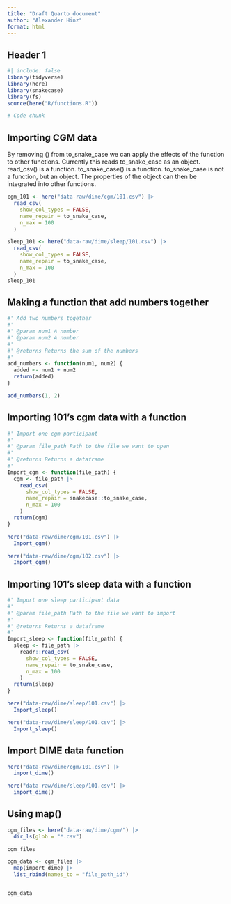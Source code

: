 ```yaml
---
title: "Draft Quarto document"
author: "Alexander Hinz"
format: html
---
```


## Header 1

```r
#| include: false
library(tidyverse)
library(here)
library(snakecase)
library(fs)
source(here("R/functions.R"))
```

```r
# Code chunk
```

## Importing CGM data
By removing () from to_snake_case we can apply the effects of the function to other functions.
Currently this reads to_snake_case as an object.
read_csv() is a function. to_snake_case() is a function. to_snake_case is not a function, but an object. The properties of the object can then be integrated into other functions. 
```r
cgm_101 <- here("data-raw/dime/cgm/101.csv") |>
  read_csv(
    show_col_types = FALSE,
    name_repair = to_snake_case,
    n_max = 100
  )

sleep_101 <- here("data-raw/dime/sleep/101.csv") |>
  read_csv(
    show_col_types = FALSE,
    name_repair = to_snake_case,
    n_max = 100
  )
sleep_101
```

## Making a function that add numbers together
```r
#' Add two numbers together
#'
#' @param num1 A number
#' @param num2 A number
#'
#' @returns Returns the sum of the numbers
#'
add_numbers <- function(num1, num2) {
  added <- num1 + num2
  return(added)
}

add_numbers(1, 2)
```

## Importing 101's cgm data with a function
```r
#' Import one cgm participant
#'
#' @param file_path Path to the file we want to open
#'
#' @returns Returns a dataframe
#'
Import_cgm <- function(file_path) {
  cgm <- file_path |>
    read_csv(
      show_col_types = FALSE,
      name_repair = snakecase::to_snake_case,
      n_max = 100
    )
  return(cgm)
}

here("data-raw/dime/cgm/101.csv") |>
  Import_cgm()

here("data-raw/dime/cgm/102.csv") |>
  Import_cgm()
```

## Importing 101's sleep data with a function 
```r
#' Import one sleep participant data
#'
#' @param file_path Path to the file we want to import
#'
#' @returns Returns a dataframe
#'
Import_sleep <- function(file_path) {
  sleep <- file_path |>
    readr::read_csv(
      show_col_types = FALSE,
      name_repair = to_snake_case,
      n_max = 100
    )
  return(sleep)
}

here("data-raw/dime/sleep/101.csv") |>
  Import_sleep()

here("data-raw/dime/sleep/101.csv") |>
  Import_sleep()
```

## Import DIME data function
```r
here("data-raw/dime/cgm/101.csv") |>
  import_dime()

here("data-raw/dime/sleep/101.csv") |>
  import_dime()
```

## Using map()

```r
cgm_files <- here("data-raw/dime/cgm/") |>
  dir_ls(glob = "*.csv")

cgm_files

cgm_data <- cgm_files |>
  map(import_dime) |>
  list_rbind(names_to = "file_path_id")


cgm_data
```
